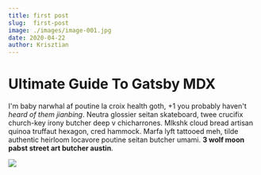 ```yaml
---
title: first post 
slug:  first-post 
image: ./images/image-001.jpg
date: 2020-04-22 
author: Krisztian
---
```



# Ultimate Guide To Gatsby MDX

I'm baby narwhal af poutine la croix health goth, +1 you probably haven't _heard of them jianbing_. Neutra glossier seitan skateboard, twee crucifix church-key irony butcher deep v chicharrones. Mlkshk cloud bread artisan quinoa truffaut hexagon, cred hammock. Marfa lyft tattooed meh, tilde authentic heirloom locavore poutine seitan butcher umami. **3 wolf moon pabst street art butcher austin**.

<Counter />

<div className="post-image">

![](./images/image-002.jpg)

</div>